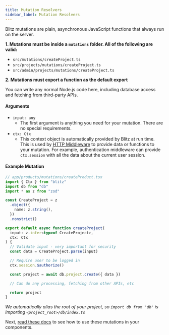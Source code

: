 ```yaml
---
title: Mutation Resolvers
sidebar_label: Mutation Resolvers
---
```


Blitz mutations are plain, asynchronous JavaScript functions that always
run on the server.

**1. Mutations must be inside a `mutations` folder. All of the following
are valid:**

- `src/mutations/createProject.ts`
- `src/projects/mutations/createProject.ts`
- `src/admin/projects/mutations/createProject.ts`

**2. Mutations must export a function as the default export**

You can write any normal Node.js code here, including database access and
fetching from third-party APIs.

#### Arguments

- `input: any`
  - The first argument is anything you need for your mutation. There are
    no special requirements.
- `ctx: Ctx`
  - This context object is automatically provided by Blitz at run time.
    This is used by [HTTP Middleware](./middleware) to provide data or
    functions to your mutation. For example, authentication middleware can
    provide `ctx.session` with all the data about the current user
    session.

#### Example Mutation

```ts copy
// app/products/mutations/createProduct.tsx
import { Ctx } from "blitz"
import db from "db"
import * as z from "zod"

const CreateProject = z
  .object({
    name: z.string(),
  })
  .nonstrict()

export default async function createProject(
  input: z.infer<typeof CreateProject>,
  ctx: Ctx
) {
  // Validate input - very important for security
  const data = CreateProject.parse(input)

  // Require user to be logged in
  ctx.session.$authorize()

  const project = await db.project.create({ data })

  // Can do any processing, fetching from other APIs, etc

  return project
}
```

_We automatically alias the root of your project, so `import db from 'db'`
is importing `<project_root>/db/index.ts`_

Next, [read these docs](./mutation-usage) to see how to use these
mutations in your components.
